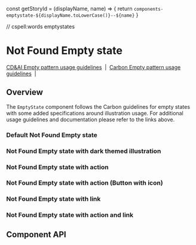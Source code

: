const getStoryId = (displayName, name) => {
  return `components-emptystate-${displayName.toLowerCase()}--${name}`
}

// cspell:words emptystates

# Not Found Empty state

[CD&AI Empty pattern usage guidelines](https://pages.github.ibm.com/cdai-design/pal/patterns/empty-state/usage/)
&nbsp;|&nbsp;
[Carbon Empty pattern usage guidelines](https://www.carbondesignsystem.com/patterns/empty-states-pattern/)
&nbsp;|&nbsp;

## Overview

The `EmptyState` component follows the Carbon guidelines for empty states with
some added specifications around illustration usage. For additional usage
guidelines and documentation please refer to the links above.

### Default Not Found Empty state

<Canvas>
  <Story id={getStoryId(NotFoundEmptyState.displayName, 'default')} />
</Canvas>

### Not Found Empty state with dark themed illustration

<Canvas>
  <Story
    id={getStoryId(
      NotFoundEmptyState.displayName,
      'with-dark-mode-illustration'
    )}
  />
</Canvas>

### Not Found Empty state with action

<Canvas>
  <Story id={getStoryId(NotFoundEmptyState.displayName, 'with-action')} />
</Canvas>

### Not Found Empty state with action (Button with icon)

<Canvas>
  <Story
    id={getStoryId(NotFoundEmptyState.displayName, 'with-action-icon-button')}
  />
</Canvas>

### Not Found Empty state with link

<Canvas>
  <Story id={getStoryId(NotFoundEmptyState.displayName, 'with-link')} />
</Canvas>

### Not Found Empty state with action and link

<Canvas>
  <Story
    id={getStoryId(NotFoundEmptyState.displayName, 'with-action-and-link')}
  />
</Canvas>

## Component API

<ArgsTable />
